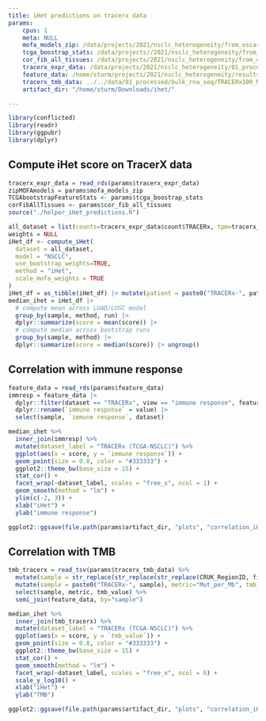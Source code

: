```yaml
---
title: iHet predictions on tracerx data
params:
    cpus: 1
    meta: NULL
    mofa_models_zip: /data/projects/2021/nsclc_heterogeneity/from_oscar/MOFA_out.zip # zip file containing the MOFA models
    tcga_boostrap_stats: /data/projects//2021/nsclc_heterogeneity/from_oscar/TCGA_bootstrap_features_stats.rds  # TCGA overall mean and standard deviation
    cor_fib_all_tissues: /data/projects/2021/nsclc_heterogeneity/from_oscar/correlation_features_fibroblasts_all_tissues.RDS # - Easier features correlated with imaging features
    tracerx_expr_data: /data/projects/2021/nsclc_heterogeneity/01_processed/bulk_rna_seq/TRACERx_expr_data.rds
    feature_data: /home/sturm/projects/2021/nsclc_heterogeneity/results/10_mofa/12_prepare_mofa_data/artifacts/data_all_tidy.rds
    tracerx_tmb_data: ../../data/01_processed/bulk_rna_seq/TRACERx100_Mut_per_Mb.tsv
    artifact_dir: "/home/sturm/Downloads/ihet/"

---
```


```r
library(conflicted)
library(readr)
library(ggpubr)
library(dplyr)
```

## Compute iHet score on TracerX data
```r
tracerx_expr_data = read_rds(params$tracerx_expr_data)
zipMOFAmodels = params$mofa_models_zip
TCGAbootstrapFeatureStats <- params$tcga_boostrap_stats
corFibAllTissues <- params$cor_fib_all_tissues
source("./helper_iHet_predictions.R")

all_dataset = list(counts=tracerx_expr_data$count$TRACERx, tpm=tracerx_expr_data$tpm$TRACERx)
weights = NULL
iHet_df <- compute_iHet(
  dataset = all_dataset, 
  model = "NSCLC", 
  use_bootstrap_weights=TRUE, 
  method = "iHet", 
  scale_mofa_weights = TRUE
)
iHet_df = as_tibble(iHet_df) |> mutate(patient = paste0("TRACERx-", patient)) |> dplyr::rename(sample=patient)
median_ihet = iHet_df |> 
  # compute mean across LUAD/LUSC model
  group_by(sample, method, run) |>
  dplyr::summarize(score = mean(score)) |>
  # compute median across bootstrap runs 
  group_by(sample, method) |> 
  dplyr::summarize(score = median(score)) |> ungroup()
```

## Correlation with immune response

```r
feature_data = read_rds(params$feature_data)
immresp = feature_data |> 
  dplyr::filter(dataset == "TRACERx", view == "immune response", feature == "response") |>
  dplyr::rename(`immune response` = value) |> 
  select(sample, `immune response`, dataset)

median_ihet %>%
  inner_join(immresp) %>%
  mutate(dataset_label = "TRACERx (TCGA-NSCLC)") %>%
  ggplot(aes(x = score, y = `immune response`)) +
  geom_point(size = 0.8, color = "#333333") +
  ggplot2::theme_bw(base_size = 15) +
  stat_cor() +
  facet_wrap(~dataset_label, scales = "free_x", ncol = 1) +
  geom_smooth(method = "lm") +
  ylim(c(-2, 3)) +
  xlab("iHet") + 
  ylab("immune response")

ggplot2::ggsave(file.path(params$artifact_dir, "plots", "correlation_iHet_computed_immune_response_tracerx.svg"), device = svg)

```

## Correlation with TMB
```r
tmb_tracerx = read_tsv(params$tracerx_tmb_data) %>%
  mutate(sample = str_replace(str_replace(str_replace(CRUK_RegionID, fixed("SU_"), ""), fixed(":"), "_"), "T\\d\\.", "")) %>%
  mutate(sample = paste0("TRACERx-", sample), metric="Mut_per_Mb", tmb_value=TMBperMb) %>%
  select(sample, metric, tmb_value) %>%
  semi_join(feature_data, by="sample")

median_ihet %>%
  inner_join(tmb_tracerx) %>%
  mutate(dataset_label = "TRACERx (TCGA-NSCLC)") %>%
  ggplot(aes(x = score, y = `tmb_value`)) +
  geom_point(size = 0.8, color = "#333333") +
  ggplot2::theme_bw(base_size = 15) +
  stat_cor() +
  geom_smooth(method = "lm") +
  facet_wrap(~dataset_label, scales = "free_x", ncol = 6) +
  scale_y_log10() +
  xlab("iHet") +
  ylab("TMB")

ggplot2::ggsave(file.path(params$artifact_dir, "plots", "correlation_iHet_computed_tmb_tracerx.svg"), device = svg)

```

